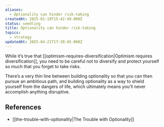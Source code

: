 ```yaml
---
aliases:
  - Optionality can hinder risk-taking
createdAt: 2025-01-19T15:42:49.000Z
status: seedling
title: Optionality can hinder risk-taking
topics:
  - strategy
updatedAt: 2025-04-21T17:30:45.000Z
---
```

While it’s true that [[optimism-requires-diversification|Optimism requires diversification]], you need to be careful not to diversify and protect yourself so much that you forget to take risks.

There’s a very thin line between building optionality so that you can then pursue an ambitious path, and building optionality as a way to shield yourself from the dangers of life, which ultimately means you’ll never accomplish anything disruptive.

## References

- [[the-trouble-with-optionality|The Trouble with Optionality]]
